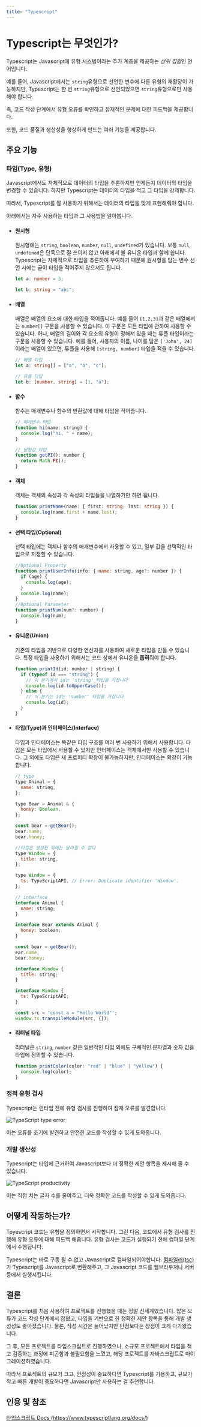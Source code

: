 ```yaml
---
title: "Typescript"
---
```


# Typescript는 무엇인가?

Typescript는 Javascript에 유형 시스템이라는 추가 계층을 제공하는 *상위 집합*인 언어입니다.

예를 들어, Javascript에서는 `string`유형으로 선언한 변수에 다른 유형의 재활당이 가능하지만,
Typescript는 한 번 `string`유형으로 선언되었으면 `string`유형으로만 사용해야 합니다.

즉, 코드 작성 단계에서 유형 오류를 확인하고 잠재적인 문제에 대한 피드백을 제공합니다.

또한, 코드 품질과 생산성을 향상하게 만드는 여러 기능을 제공합니다.

## 주요 기능

### 타입(Type, 유형)

Javascript에서도 자체적으로 데이터의 타입을 추론하지만 언제든지 데이터의 타입을 변경할 수 있습니다. 하지만 Typescript는 데이터의 타입을 적고 그 타입을 강제합니다.

따라서, Typescript를 잘 사용하기 위해서는 데이터의 타입을 맞게 표현해줘야 합니다.

아래에서는 자주 사용하는 타입과 그 사용법을 알아봅니다.

- #### 원시형

  원시형에는 `string`, `boolean`, `number`, `null`, `undefined`가 있습니다. 보통 `null`, `undefined`은 단독으로 잘 쓰이지 않고 아래에서 볼 유니온 타입과 함께 씁니다.
  Typescript는 자체적으로 타입을 추론하여 부여하기 때문에 원시형을 담는 변수 선언 시에는 굳이 타입을 적어주지 않으셔도 됩니다.

  ```ts
  let a: number = 3;

  let b: string = "abc";
  ```

- #### 배열

  배열은 배열의 요소에 대한 타입을 적어줍니다. 예를 들어 `[1,2,3]`과 같은 배열에서는 `number[]` 구문을 사용할 수 있습니다. 이 구문은 모든 타입에 관하여 사용할 수 있습니다.
  허나, 배열의 길이와 각 요소의 유형이 정해져 있을 때는 튜플 타입이라는 구문을 사용할 수 있습니다. 예를 들어, 사용자의 이름, 나이를 담은 `['John', 24]`이라는 배열이 있으면, 튜플을 사용해 `[string, number]` 타입을 적을 수 있습니다.

  ```ts
  // 배열 타입
  let a: string[] = ["a", "b", "c"];

  // 튜플 타입
  let b: [number, string] = [1, "a"];
  ```

- #### 함수

  함수는 매개변수나 함수의 반환값에 대해 타입을 적어줍니다.

  ```js
  // 매개변수 타입
  function hi(name: string) {
    console.log("hi, " + name);
  }

  // 반환값 타입
  function getPI(): number {
    return Math.PI();
  }
  ```

- #### 객체

  객체는 객체의 속성과 각 속성의 타입들을 나열하기만 하면 됩니다.

  ```ts
  function printName(name: { first: string; last: string }) {
    console.log(name.first + name.last);
  }
  ```

- #### 선택 타입(Optional)

  선택 타입에는 객체나 함수의 매개변수에서 사용할 수 있고, 일부 값을 선택적인 타입으로 지정할 수 있습니다.

  ```js
  //Optional Property
  function printUserInfo(info: { name: string, age?: number }) {
    if (age) {
      console.log(age);
    }
    console.log(name);
  }
  //Optional Parameter
  function printNum(num?: number) {
    console.log(num);
  }
  ```

- #### 유니온(Union)

  기존의 타입을 기반으로 다양한 연산자를 사용하여 새로운 타입을 만들 수 있습니다. 특정 타입을 사용하기 위해서는 코드 상에서 유니온을 **좁혀**줘야 합니다.

  ```js
  function printId(id: number | string) {
    if (typeof id === "string") {
      // 이 분기에서 id는 'string' 타입을 가집니다
      console.log(id.toUpperCase());
    } else {
      // 이 분기는 id는 'number' 타입을 가집니다
      console.log(id);
    }
  }
  ```

- #### 타입(Type)과 인터페이스(Interface)

  타입과 인터페이스는 똑같은 타입 구조를 여러 번 사용하기 위해서 사용합니다. 타입은 모든 타입에서 사용할 수 있지만 인터페이스는 객체에서만 사용할 수 있습니다.
  그 외에도 타입은 새 프로퍼티 확장이 불가능하지만, 인터페이스는 확장이 가능합니다.

  ```js
  // type
  type Animal = {
    name: string,
  };

  type Bear = Animal & {
    honey: Boolean,
  };

  const bear = getBear();
  bear.name;
  bear.honey;

  //타입은 생성된 뒤에는 달라질 수 없다
  type Window = {
    title: string,
  };

  type Window = {
    ts: TypeScriptAPI, // Error: Duplicate identifier 'Window'.
  };

  // interface
  interface Animal {
    name: string;
  }

  interface Bear extends Animal {
    honey: boolean;
  }

  const bear = getBear();
  ear.name;
  bear.honey;

  interface Window {
    title: string;
  }

  interface Window {
    ts: TypeScriptAPI;
  }

  const src = 'const a = "Hello World"';
  window.ts.transpileModule(src, {});
  ```

- #### 리터널 타입

  리터널은 `string`, `number` 같은 일반적인 타입 외에도 구체적인 문자열과 숫자 값을 타입에 정의할 수 있습니다.

  ```js
  function printColor(color: "red" | "blue" | "yellow") {
    console.log(color);
  }
  ```

### 정적 유형 검사

Typescript는 런타임 전에 유형 검사를 진행하여 잠재 오류를 발견합니다.

![TypeScript type error](/assets/typescript-1.png)

이는 오류를 조기에 발견하고 안전한 코드를 작성할 수 있게 도와줍니다.

### 개발 생산성

Typescript는 타입에 근거하여 Javascript보다 더 정확한 제안 항목을 제시해 줄 수 있습니다.

![TypeScript productivity](/assets/typescript-2.png)

이는 직접 치는 글자 수를 줄여주고, 더욱 정확한 코드를 작성할 수 있게 도와줍니다.

## 어떻게 작동하는가?

Tpyescript 코드는 유형을 정의하면서 시작합니다. 그런 다음, 코드에서 유형 검사를 진행해 유형 오류에 대해 피드백 해줍니다. 유형 검사는 코드가 실행되기 전에 컴파일 단계에서 수행됩니다.

Typescript는 바로 구동 될 수 없고 Javascript로 컴파일되어야합니다. [컴파일러(tsc)](https://www.npmjs.com/package/tsc)가 Typescript를 Javascript로 변환해주고, 그 Javascript 코드를 웹브라우저나 서버 등에서 실행시킵니다.

## 결론

Typescript를 처음 사용하여 프로젝트를 진행했을 때는 정말 신세계였습니다. 많은 오류가 코드 작성 단계에서 잡혔고, 타입을 기반으로 한 정확한 제안 항목을 통해 개발 생성성도 좋아졌습니다. 물론, 작성 시간은 늘어났지만 단점보다는 장점이 크게 다가왔습니다.

그 후, 모든 프로젝트를 타입스크립트로 진행하였으나, 소규모 프로젝트에서 타입을 적고 검증하는 과정에 피곤함과 불필요함을 느꼈고, 해당 프로젝트를 자바스크립트로 마이그레이션하였습니다.

따라서 프로젝트의 규모가 크고, 안정성이 중요하다면 Typescript를 기용하고, 규모가 작고 빠른 개발이 중요하다면 Javascript만 사용하는 걸 추천합니다.

## 인용 및 참조

[타입스크립트 Docs (https://www.typescriptlang.org/docs/)](https://www.typescriptlang.org/docs/)
